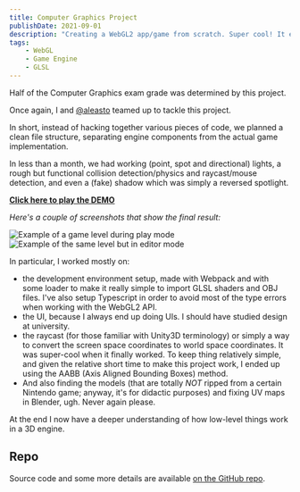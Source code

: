 ```yaml
---
title: Computer Graphics Project
publishDate: 2021-09-01
description: "Creating a WebGL2 app/game from scratch. Super cool! It even supports multiple lights! Btw, it was a 'Platform Maker' kind of game."
tags:
    - WebGL
    - Game Engine
    - GLSL
---
```


Half of the Computer Graphics exam grade was determined by this project.

Once again, I and [@aleasto](https://github.com/aleasto) teamed up to tackle this project.

In short, instead of hacking together various pieces of code, we planned a clean file structure, separating engine components from the actual game implementation.

In less than a month, we had working (point, spot and directional) lights, a rough but functional collision detection/physics and raycast/mouse detection, and even a (fake) shadow which was simply a reversed spotlight.

[**Click here to play the DEMO**](https://cpt-toad-maker.netlify.app/)

_Here's a couple of screenshots that show the final result:_

![Example of a game level during play mode](../../assets/cg-project-game.png)
![Example of the same level but in editor mode](../../assets/cg-project-editor.png)

In particular, I worked mostly on:

-   the development environment setup, made with Webpack and with some loader to make it really simple to import GLSL shaders and OBJ files. I've also setup Typescript in order to avoid most of the type errors when working with the WebGL2 API.
-   the UI, because I always end up doing UIs. I should have studied design at university.
-   the raycast (for those familiar with Unity3D terminology) or simply a way to convert the screen space coordinates to world space coordinates. It was super-cool when it finally worked. To keep thing relatively simple, and given the relative short time to make this project work, I ended up using the AABB (Axis Aligned Bounding Boxes) method.
-   And also finding the models (that are totally _NOT_ ripped from a certain Nintendo game; anyway, it's for didactic purposes) and fixing UV maps in Blender, ugh. Never again please.

At the end I now have a deeper understanding of how low-level things work in a 3D engine.

## Repo

Source code and some more details are available [on the GitHub repo](https://github.com/andreafra/computer-graphics-2021).
